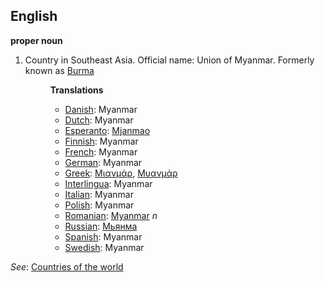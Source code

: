 ==English==

'''proper noun'''

# Country in Southeast Asia. Official name: Union of Myanmar. Formerly known as [[Burma]]
#:'''Translations'''
#:*[[Danish]]: Myanmar
#:*[[Dutch]]: Myanmar
#:*[[Esperanto]]: [[Mjanmao]]
#:*[[Finnish]]: Myanmar
#:*[[French]]: Myanmar
#:*[[German]]: Myanmar
#:*[[Greek]]: [[Μιανμάρ]], [[Μυανμάρ]]
#:*[[Interlingua]]: Myanmar
#:*[[Italian]]: Myanmar
#:*[[Polish]]: Myanmar
#:*[[Romanian]]: [[Myanmar]] ''n''
#:*[[Russian]]: [[Мьянма]]
#:*[[Spanish]]: Myanmar
#:*[[Swedish]]: Myanmar

''See'': [[Countries of the world]]